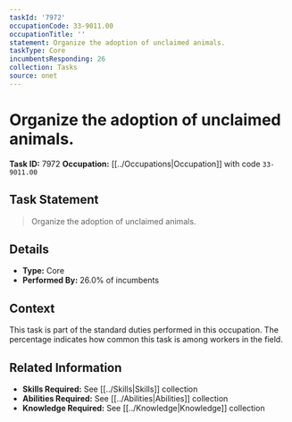 ```yaml
---
taskId: '7972'
occupationCode: 33-9011.00
occupationTitle: ''
statement: Organize the adoption of unclaimed animals.
taskType: Core
incumbentsResponding: 26
collection: Tasks
source: onet
---
```

# Organize the adoption of unclaimed animals.

**Task ID:** 7972
**Occupation:** [[../Occupations|Occupation]] with code `33-9011.00`

## Task Statement

> Organize the adoption of unclaimed animals.

## Details

- **Type:** Core
- **Performed By:** 26.0% of incumbents

## Context

This task is part of the standard duties performed in this occupation. The percentage indicates how common this task is among workers in the field.

## Related Information

- **Skills Required:** See [[../Skills|Skills]] collection
- **Abilities Required:** See [[../Abilities|Abilities]] collection
- **Knowledge Required:** See [[../Knowledge|Knowledge]] collection
